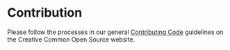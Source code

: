 
<Meta title="Vocabulary/Contribution" />

# Contribution

Please follow the processes in our general [Contributing Code][contributing]
guidelines on the Creative Common Open Source website.

[contributing]:https://creativecommons.github.io/contributing-code/
